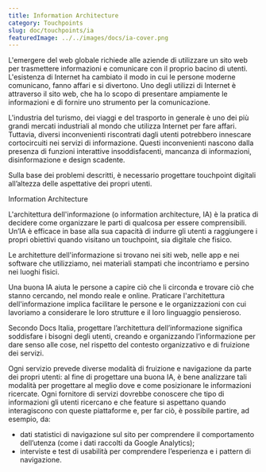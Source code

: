 ```yaml
---
title: Information Architecture
category: Touchpoints
slug: doc/touchpoints/ia
featuredImage: ../../images/docs/ia-cover.png
---
```



L'emergere del web globale richiede alle aziende di utilizzare un sito web per trasmettere informazioni e comunicare con il proprio bacino di utenti. L'esistenza di Internet ha cambiato il modo in cui le persone moderne comunicano, fanno affari e si divertono. Uno degli utilizzi di Internet è attraverso il sito web, che ha lo scopo di presentare ampiamente le informazioni e di fornire uno strumento per la comunicazione.

L'industria del turismo, dei viaggi e del trasporto in generale è uno dei più grandi mercati industriali al mondo che utilizza Internet per fare affari. Tuttavia, diversi inconvenienti riscontrati dagli utenti potrebbero innescare cortocircuiti nei servizi di informazione. Questi inconvenienti nascono dalla presenza di funzioni interattive insoddisfacenti, mancanza di informazioni, disinformazione e design scadente.

Sulla base dei problemi descritti, è necessario progettare touchpoint digitali all’altezza delle aspettative dei propri utenti.

Information Architecture

L'architettura dell'informazione (o information architecture, IA) è la pratica di decidere come organizzare le parti di qualcosa per essere comprensibili. Un’IA è efficace in base alla sua capacità di indurre gli utenti a raggiungere i propri obiettivi quando visitano un touchpoint, sia digitale che fisico.

Le architetture dell'informazione si trovano nei siti web, nelle app e nei software che utilizziamo, nei materiali stampati che incontriamo e persino nei luoghi fisici.

Una buona IA aiuta le persone a capire ciò che li circonda e trovare ciò che stanno cercando, nel mondo reale e online. Praticare l'architettura dell'informazione implica facilitare le persone e le organizzazioni con cui lavoriamo a considerare le loro strutture e il loro linguaggio pensieroso.

Secondo Docs Italia, progettare l’architettura dell’informazione significa soddisfare i bisogni degli utenti, creando e organizzando l’informazione per dare senso alle cose, nel rispetto del contesto organizzativo e di fruizione dei servizi.

<Immagine src="ia-framework.png" />

Ogni servizio prevede diverse modalità di fruizione e navigazione da parte dei propri utenti: al fine di progettare una buona IA, è bene analizzare tali modalità per progettare al meglio dove e come posizionare le informazioni ricercate. Ogni fornitore di servizi dovrebbe conoscere che tipo di informazioni gli utenti ricercano e che feature si aspettano quando interagiscono con queste piattaforme e, per far ciò, è possibile partire, ad esempio, da:

- dati statistici di navigazione sul sito per comprendere il comportamento dell’utenza (come i dati raccolti da Google Analytics);
- interviste e test di usabilità per comprendere l’esperienza e i pattern di navigazione.
